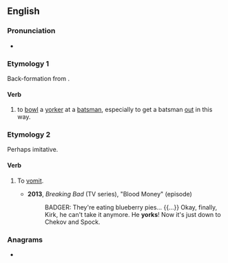 {{also|York}}
==English==

===Pronunciation===
* {{audio|en-au-york.ogg|Audio (AU)|lang=en}}

===Etymology 1===
Back-formation from {{m|en|yorker}}.

====Verb====
{{en-verb}}

# {{lb|en|cricket}} to [[bowl]] a [[yorker]] at a [[batsman]], especially to get a batsman [[out]] in this way.

===Etymology 2===
Perhaps imitative.

====Verb====
{{en-verb}}

# {{lb|en|slang}} To [[vomit]].
#* '''2013''', ''Breaking Bad'' (TV series), "Blood Money" (episode)
#*: BADGER: They're eating blueberry pies... {{...}} Okay, finally, Kirk, he can't take it anymore. He '''yorks'''! Now it's just down to Chekov and Spock.

===Anagrams===
* {{anagrams|en|a=kory|Kory|roky}}